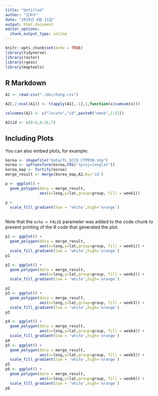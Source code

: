 ```yaml
---
title: "Untitled"
author: "김희수"
date: "2019년 4월 11일"
output: html_document
editor_options: 
  chunk_output_type: inline
---
```


```r
knitr::opts_chunk$set(echo = TRUE)
library(tidyverse)
library(raster)
library(rgeos)
library(maptools)
```

## R Markdown

```r

A1 <- read.csv("./doc/hong.csv")

A2[,2:ncol(A1)] <- t(apply(A1[,-1],1,function(x)cumsum(x)))

colnames(A2) <- c("locate","id",paste0("week",1:52))

A2$id <- c(0:6,8:16,7)

```

## Including Plots

You can also embed plots, for example:

```r

korea <- shapefile("data/TL_SCCO_CTPRVN.shp")
korea <- spTransform(korea,CRS("+proj=longlat"))
korea_map <- fortify(korea)
merge_result <- merge(korea_map,A2,by='id')

p <- ggplot() +
  geom_polygon(data = merge_result,
               aes(x=long,y=lat,group=group, fill = week1))

p +
  scale_fill_gradient(low = 'white',high='orange')
  

```

Note that the `echo = FALSE` parameter was added to the code chunk to prevent printing of the R code that generated the plot.

```r

p1 <- ggplot() +
  geom_polygon(data = merge_result,
               aes(x=long,y=lat,group=group, fill = week1)) +
  scale_fill_gradient(low = 'white',high='orange')
p1

p2 <- ggplot() +
  geom_polygon(data = merge_result,
               aes(x=long,y=lat,group=group, fill = week2)) +
  scale_fill_gradient(low = 'white',high='orange')

p2
p3 <- ggplot() +
  geom_polygon(data = merge_result,
               aes(x=long,y=lat,group=group, fill = week3)) +
  scale_fill_gradient(low = 'white',high='orange')
p3

p4 <- ggplot() +
  geom_polygon(data = merge_result,
               aes(x=long,y=lat,group=group, fill = week4)) +
  scale_fill_gradient(low = 'white',high='orange')
p4
p5 <- ggplot() +
  geom_polygon(data = merge_result,
               aes(x=long,y=lat,group=group, fill = week5)) +
  scale_fill_gradient(low = 'white',high='orange')
p5
p6 <- ggplot() +
  geom_polygon(data = merge_result,
               aes(x=long,y=lat,group=group, fill = week6)) +
  scale_fill_gradient(low = 'white',high='orange')
p6

```
